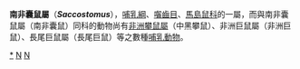 {{Automatic taxobox
| taxon = Saccostomus
| image = 
| image_caption = 
| authority = Peters, 1846
}}

'''南非囊鼠屬'''（'''''Saccostomus'''''），[[哺乳綱|哺乳綱]]、[[囓齒目|囓齒目]]、[[馬島鼠科|馬島鼠科]]的一屬，而與南非囊鼠屬（南非囊鼠）同科的動物尚有[[非洲攀鼠屬|非洲攀鼠屬]]（中黑攀鼠）、非洲巨鼠屬（非洲巨鼠）、長尾巨鼠屬（長尾巨鼠）等之數種[[哺乳動物|哺乳動物]]。
{{Taxonbar|from=Q845351}}

[[Category:南非囊鼠屬|*]]
[[Category:1846年描述的分类群|N]]
[[Category:馬島鼠科|N]]